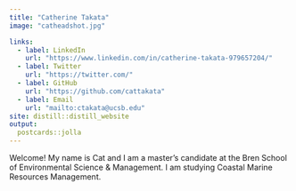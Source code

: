 ```yaml
---
title: "Catherine Takata"
image: "catheadshot.jpg"

links:
  - label: LinkedIn
    url: "https://www.linkedin.com/in/catherine-takata-979657204/"
  - label: Twitter
    url: "https://twitter.com/"
  - label: GitHub
    url: "https://github.com/cattakata"
  - label: Email
    url: "mailto:ctakata@ucsb.edu"
site: distill::distill_website
output:
  postcards::jolla
---
```

 
Welcome! My name is Cat and I am a master's candidate at the Bren School of Environmental Science & Management. I am studying Coastal Marine Resources Management. 